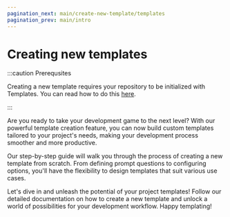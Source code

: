 ```yaml
---
pagination_next: main/create-new-template/templates
pagination_prev: main/intro
---
```


# Creating new templates

:::caution Prerequsites

Creating a new template requires your repository to be initialized with
Templates. You can read how to do this
[here](tpsrc#initializing-repo-with-templates).

:::

Are you ready to take your development game to the next level? With our powerful
template creation feature, you can now build custom templates tailored to your
project's needs, making your development process smoother and more productive.

Our step-by-step guide will walk you through the process of creating a new
template from scratch. From defining prompt questions to configuring options,
you'll have the flexibility to design templates that suit various use cases.

Let's dive in and unleash the potential of your project templates! Follow our
detailed documentation on how to create a new template and unlock a world of
possibilities for your development workflow. Happy templating!
